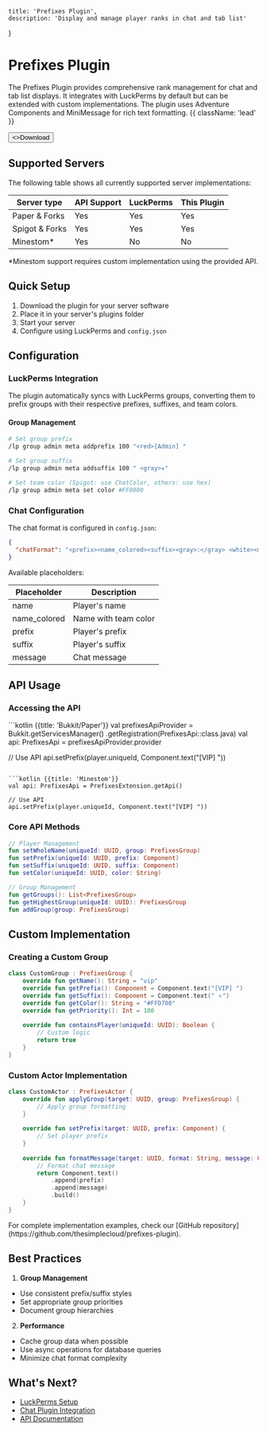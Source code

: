 
    title: 'Prefixes Plugin',
    description: 'Display and manage player ranks in chat and tab list'
}

# Prefixes Plugin

The Prefixes Plugin provides comprehensive rank management for chat and tab list displays. It integrates with LuckPerms by default but can be extended with custom implementations. The plugin uses Adventure Components and MiniMessage for rich text formatting. {{ className: 'lead' }}

<Button href="https://github.com/theSimpleCloud/prefixes-plugin/releases" arrow="right">
    <>Download</>
</Button>

## Supported Servers

The following table shows all currently supported server implementations:

| Server type    | API Support | LuckPerms | This Plugin |
| -------------- | ----------- | --------- | ----------- |
| Paper & Forks  | Yes         | Yes       | Yes         |
| Spigot & Forks | Yes         | Yes       | Yes         |
| Minestom*      | Yes         | No        | No          |

<Note>
    *Minestom support requires custom implementation using the provided API.
</Note>

## Quick Setup

1. Download the plugin for your server software
2. Place it in your server's plugins folder
3. Start your server
4. Configure using LuckPerms and `config.json`

## Configuration

### LuckPerms Integration

The plugin automatically syncs with LuckPerms groups, converting them to prefix groups with their respective prefixes, suffixes, and team colors.

#### Group Management
```bash
# Set group prefix
/lp group admin meta addprefix 100 "<red>[Admin] "

# Set group suffix
/lp group admin meta addsuffix 100 " <gray>✦"

# Set team color (Spigot: use ChatColor, others: use hex)
/lp group admin meta set color #FF0000
```

### Chat Configuration

The chat format is configured in `config.json`:

```json
{
  "chatFormat": "<prefix><name_colored><suffix><gray>:</gray> <white><message></white>"
}
```

Available placeholders:

| Placeholder    | Description                     |
|---------------|---------------------------------|
| name          | Player's name                   |
| name_colored  | Name with team color            |
| prefix        | Player's prefix                 |
| suffix        | Player's suffix                 |
| message       | Chat message                    |

## API Usage

### Accessing the API

<CodeGroup>
```kotlin {{title: 'Bukkit/Paper'}}
val prefixesApiProvider = Bukkit.getServicesManager()
    .getRegistration(PrefixesApi::class.java)
val api: PrefixesApi = prefixesApiProvider.provider

// Use API
api.setPrefix(player.uniqueId, Component.text("[VIP] "))
```

```kotlin {{title: 'Minestom'}}
val api: PrefixesApi = PrefixesExtension.getApi()

// Use API
api.setPrefix(player.uniqueId, Component.text("[VIP] "))
```
</CodeGroup>

### Core API Methods

```kotlin
// Player Management
fun setWholeName(uniqueId: UUID, group: PrefixesGroup)
fun setPrefix(uniqueId: UUID, prefix: Component)
fun setSuffix(uniqueId: UUID, suffix: Component)
fun setColor(uniqueId: UUID, color: String)

// Group Management
fun getGroups(): List<PrefixesGroup>
fun getHighestGroup(uniqueId: UUID): PrefixesGroup
fun addGroup(group: PrefixesGroup)
```

## Custom Implementation

### Creating a Custom Group

```kotlin
class CustomGroup : PrefixesGroup {
    override fun getName(): String = "vip"
    override fun getPrefix(): Component = Component.text("[VIP] ")
    override fun getSuffix(): Component = Component.text(" ⭐")
    override fun getColor(): String = "#FFD700"
    override fun getPriority(): Int = 100
    
    override fun containsPlayer(uniqueId: UUID): Boolean {
        // Custom logic
        return true
    }
}
```

### Custom Actor Implementation

```kotlin
class CustomActor : PrefixesActor {
    override fun applyGroup(target: UUID, group: PrefixesGroup) {
        // Apply group formatting
    }
    
    override fun setPrefix(target: UUID, prefix: Component) {
        // Set player prefix
    }
    
    override fun formatMessage(target: UUID, format: String, message: Component): Component {
        // Format chat message
        return Component.text()
            .append(prefix)
            .append(message)
            .build()
    }
}
```

<Note>
    For complete implementation examples, check our [GitHub repository](https://github.com/thesimplecloud/prefixes-plugin).
</Note>

## Best Practices

1. **Group Management**
- Use consistent prefix/suffix styles
- Set appropriate group priorities
- Document group hierarchies

2. **Performance**
- Cache group data when possible
- Use async operations for database queries
- Minimize chat format complexity

## What's Next?

- [LuckPerms Setup](/permissions)
- [Chat Plugin Integration](/plugins/chat)
- [API Documentation](/api)
